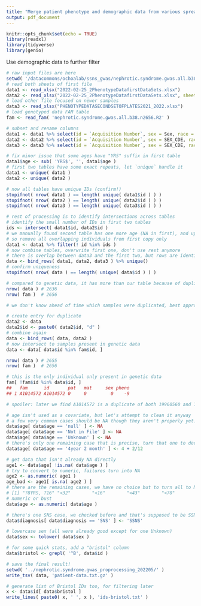 ```yaml
---
title: "Merge patient phenotype and demographic data from various spreadsheets"
output: pdf_document
---
```


```r
knitr::opts_chunk$set(echo = TRUE)
library(readxl)
library(tidyverse)
library(genio)
```

Use demographic data to further filter
```r
# raw input files are here
setwd( '/datacommons/ochoalab/ssns_gwas/nephrotic.syndrome.gwas.all.b38.n2656/' )
# read both sheets of first file
data1 <- read_xlsx("2022-02-25_2PhenotypeDatafirstDataSets.xlsx")
data2 <- read_xlsx("2022-02-25_2PhenotypeDatafirstDataSets.xlsx", sheet = 2)
# load other file focused on newer samples
data3 <- read_xlsx("PHENOTYPEDATASECONDSETOFPLATES2021_2022.xlsx")
# load genotyped data FAM table
fam <- read_fam( 'nephrotic.syndrome.gwas.all.b38.n2656.R2' )

# subset and rename columns
data1 <- data1 %>% select(id = `Acquisition Number`, sex = Sex, race = RACE, diagnosis = DIAGNOSIS, age = `AGE DIAGNOSIS`)
data2 <- data2 %>% select(id = `Acquisition Number`, sex = SEX_CDE, race = `Broad Race`, diagnosis = Diagnosis, age = `Age at Diagnosis`)
data3 <- data3 %>% select(id = `Acquisition Number`, sex = SEX_CDE, race = `Broad Race`, diagnosis = Diagnosis, age = `Age at Diagnosis`)

# fix minor issue that some ages have "YRS" suffix in first table
data1$age <- sub( 'YRS$', '', data1$age )
# first two tables have some exact repeats, let `unique` handle it
data1 <- unique( data1 )
data2 <- unique( data2 )

# now all tables have unique IDs (confirm!)
stopifnot( nrow( data1 ) == length( unique( data1$id ) ) )
stopifnot( nrow( data2 ) == length( unique( data2$id ) ) )
stopifnot( nrow( data3 ) == length( unique( data3$id ) ) )

# rest of processing is to identify intersections across tables
# identify the small number of IDs in first two tables
ids <- intersect( data1$id, data2$id )
# we manually found second table has one more age (NA in first), and updated diagnosis (all SSNS to SRNS)
# so remove all overlapping individuals from first copy only
data1 <- data1 %>% filter(! id %in% ids )
# now combine tables, overwrite first one, don't use rest anymore
# there is overlap between data3 and the first two, but rows are identical so `unique` handles it
data <- bind_rows( data1, data2, data3 ) %>% unique()
# confirm uniqueness
stopifnot( nrow( data ) == length( unique( data$id ) ) )

# compared to genetic data, it has more than our table because of duplicates!
nrow( data ) # 2636
nrow( fam )  # 2656

# we don't know ahead of time which samples were duplicated, best approach is to virtually duplicate them all, using the same "d" suffix used in the genetic data, then filter to match

# create entry for duplicate
data2 <- data
data2$id <- paste0( data2$id, "d" )
# combine again
data <- bind_rows( data, data2 )
# now intersect to samples present in genetic data
data <- data[ data$id %in% fam$id, ]

nrow( data ) # 2655
nrow( fam )  # 2656

# this is the only individual only present in genetic data 
fam[ !fam$id %in% data$id, ]
##   fam      id       pat   mat     sex pheno
## 1 A1014572 A1014572 0     0         0    -9

# spoiler: later we find A1014572 is a duplicate of both 19960560 and 19960560d (very high concordance), and it ends up getting removed because a different duplicate has much lower missingness, so this weird problem went away later unexpectedly!

# age isn't used as a covariate, but let's attempt to clean it anyway
# a few very common cases should be NA though they aren't properly yet:
data$age[ data$age == 'null' ] <- NA
data$age[ data$age == 'Not in File' ] <- NA
data$age[ data$age == 'Unknown' ] <- NA
# there's only one remaining case that is precise, turn that one to decimal
data$age[ data$age == '4year 2 month' ] <- 4 + 2/12

# get data that isn't already NA directly
age1 <- data$age[ !is.na( data$age ) ]
# try to convert to numeric, failures turn into NA
age2 <- as.numeric( age1 )
age_bad <- age1[ is.na( age2 ) ]
# there are the remaining cases, we have no choice but to turn all to NA
# [1] "?8YRS, ?16" "<32"        "<16"        "<43"        "<70"
# numeric or bust
data$age <- as.numeric( data$age )

# there's one SNS case, we checked before and that's supposed to be SSNS, fix now!
data$diagnosis[ data$diagnosis == 'SNS' ] <- 'SSNS'

# lowercase sex (all were already good except for one Unknown)
data$sex <- tolower( data$sex )

# for some quick stats, add a "bristol" column
data$bristol <- grepl( '^B', data$id )

# save the final result!
setwd( '../nephrotic.syndrome.gwas_proprocessing_202205/' )
write_tsv( data, 'patient-data.txt.gz' )

# generate list of Bristol IDs too, for filtering later
x <- data$id[ data$bristol ]
write_lines( paste0( x, ' ', x ), 'ids-bristol.txt' )
```
